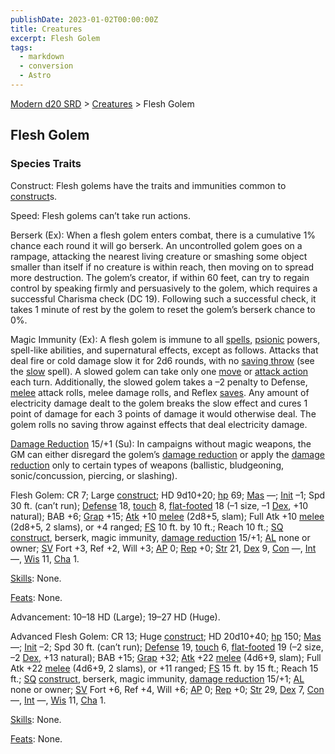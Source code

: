```yaml
---
publishDate: 2023-01-02T00:00:00Z
title: Creatures
excerpt: Flesh Golem
tags:
  - markdown
  - conversion
  - Astro
---
```


[Modern d20 SRD](/#modernD20) > [Creatures](modern-d20-srd-creatures-index) > Flesh Golem

## Flesh Golem

### Species Traits

Construct: Flesh golems have the traits and immunities common to [construct](modern-d20-srd-creature-types-construct)s.

Speed: Flesh golems can’t take run actions.

Berserk (Ex): When a flesh golem enters combat, there is a cumulative 1% chance each round it will go berserk. An uncontrolled golem goes on a rampage, attacking the nearest living creature or smashing some object smaller than itself if no creature is within reach, then moving on to spread more destruction. The golem’s creator, if within 60 feet, can try to regain control by speaking firmly and persuasively to the golem, which requires a successful Charisma check (DC 19). Following such a successful check, it takes 1 minute of rest by the golem to reset the golem’s berserk chance to 0%.

Magic Immunity (Ex): A flesh golem is immune to all [spells](modern-d20-srd-fx-index), [psionic](modern-d20-srd-psionics-index) powers, spell-like abilities, and supernatural effects, except as follows. Attacks that deal fire or cold damage slow it for 2d6 rounds, with no [saving throw](modern-d20-srd-basics-saving-throws) (see the [slow](modern-d20-srd-fx-slow) spell). A slowed golem can take only one [move](modern-d20-srd-combat-move-actions) or [attack action](modern-d20-srd-combat-attack-actions) each turn. Additionally, the slowed golem takes a –2 penalty to Defense, [melee](modern-d20-srd-combat-attack-roll) attack
rolls, melee damage rolls, and Reflex [saves](modern-d20-srd-basics-saving-throws). Any amount of electricity damage dealt to the golem breaks the slow effect and cures 1 point of damage for each 3 points of damage it would otherwise deal. The golem rolls no saving throw against effects that deal electricity damage.

[Damage Reduction](modern-d20-srd-special-abilities-damage-reduction) 15/+1 (Su): In campaigns without magic weapons, the GM can either disregard the golem’s [damage reduction](modern-d20-srd-special-abilities-damage-reduction) or apply the [damage reduction](modern-d20-srd-special-abilities-damage-reduction) only to certain types of weapons (ballistic, bludgeoning, sonic/concussion, piercing, or slashing).

Flesh Golem: CR 7; Large [construct](modern-d20-srd-creature-types-construct); HD 9d10+20; [hp](modern-d20-srd-combat-hit-points) 69; [Mas](modern-d20-srd-creatures-creature-overview) —; [Init](modern-d20-srd-combat-initiative) –1; Spd 30 ft. (can’t run); [Defense](modern-d20-srd-combat-defense) 18, [touch](modern-d20-srd-combat-attack-actions) 8, [flat-footed](modern-d20-srd-combat-surprise) 18 (–1 size, –1 [Dex](modern-d20-srd-basics-ability-scores), +10 natural); BAB +6; [Grap](modern-d20-srd-combat-grapple) +15; [Atk](modern-d20-srd-combat-attack-roll) +10 [melee](modern-d20-srd-combat-attack-roll) (2d8+5, slam); Full Atk +10 [melee](modern-d20-srd-combat-attack-roll) (2d8+5, 2 slams), or +4 ranged; [FS](modern-d20-srd-creatures-creature-overview) 10 ft. by 10 ft.; Reach 10 ft.; [SQ](modern-d20-srd-creatures-creature-overview) [construct](modern-d20-srd-creature-types-construct), berserk, magic immunity, [damage reduction](modern-d20-srd-special-abilities-damage-reduction) 15/+1; [AL](modern-d20-srd-basics-allegiances) none or owner; [SV](modern-d20-srd-basics-saving-throws) Fort +3, Ref +2, Will +3; [AP](modern-d20-srd-creatures-creature-overview) 0; [Rep](modern-d20-srd-creatures-creature-overview) +0; [Str](modern-d20-srd-basics-ability-scores) 21, [Dex](modern-d20-srd-basics-ability-scores) 9, [Con](modern-d20-srd-basics-ability-scores) —, [Int](modern-d20-srd-basics-ability-scores) —, [Wis](modern-d20-srd-basics-ability-scores) 11, [Cha](modern-d20-srd-basics-ability-scores) 1.

[Skills](modern-d20-srd-skills-index): None.

[Feats](modern-d20-srd-feats-index): None.

Advancement: 10–18 HD (Large); 19–27 HD (Huge).

Advanced Flesh Golem: CR 13; Huge [construct](modern-d20-srd-creature-types-construct); HD 20d10+40; [hp](modern-d20-srd-combat-hit-points) 150; [Mas](modern-d20-srd-creatures-creature-overview) —; [Init](modern-d20-srd-combat-initiative) –2; Spd 30 ft. (can’t run); [Defense](modern-d20-srd-combat-defense) 19, [touch](modern-d20-srd-combat-attack-actions) 6, [flat-footed](modern-d20-srd-combat-surprise) 19 (–2 size, –2 [Dex](modern-d20-srd-basics-ability-scores), +13 natural); BAB +15; [Grap](modern-d20-srd-combat-grapple) +32; [Atk](modern-d20-srd-combat-attack-roll) +22 [melee](modern-d20-srd-combat-attack-roll) (4d6+9, slam); Full Atk +22 [melee](modern-d20-srd-combat-attack-roll) (4d6+9, 2 slams), or +11 ranged; [FS](modern-d20-srd-creatures-creature-overview) 15 ft. by 15 ft.; Reach 15 ft.; [SQ](modern-d20-srd-creatures-creature-overview) [construct](modern-d20-srd-creature-types-construct), berserk, magic immunity, [damage reduction](modern-d20-srd-special-abilities-damage-reduction) 15/+1; [AL](modern-d20-srd-basics-allegiances) none or owner; [SV](modern-d20-srd-basics-saving-throws) Fort +6, Ref +4, Will +6; [AP](modern-d20-srd-creatures-creature-overview) 0; [Rep](modern-d20-srd-creatures-creature-overview) +0; [Str](modern-d20-srd-basics-ability-scores) 29, [Dex](modern-d20-srd-basics-ability-scores) 7, [Con](modern-d20-srd-basics-ability-scores) —, [Int](modern-d20-srd-basics-ability-scores) —, [Wis](modern-d20-srd-basics-ability-scores) 11, [Cha](modern-d20-srd-basics-ability-scores) 1.

[Skills](modern-d20-srd-skills-index): None.

[Feats](modern-d20-srd-feats-index): None.
